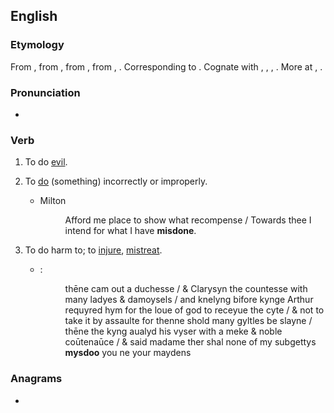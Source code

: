 ==English==

===Etymology===
From {{inh|en|enm|misdon}}, from {{inh|en|ang|misdōn||to do evil, transgress, do amiss, err}}, from {{inh|en|gem-pro|*missadōną||to do wrongly}}, from {{m|gem-pro|*missa-||mis-}}, {{m|gem-pro|*dōną||to do}}. Corresponding to {{prefix|mis|do|lang=en}}. Cognate with {{cog|ofs|misdūa||to misdo}}, {{cog|nl|misdoen||to offend, do wrongly}}, {{cog|gml|misdōn||to misdo}}, {{cog|gmh|missetuon||to transgress, offend, blame}}. More at {{l|en|mis-}}, {{l|en|do}}.

===Pronunciation===
* {{a|UK}} {{IPA|/mɪsˈduː/|lang=en}}

===Verb===
{{en-verb|misdoes|misdoing|misdid|misdone}}

# {{lb|en|archaic|intransitive}} To do [[evil]].
# {{lb|en|transitive}} To [[do]] (something) incorrectly or improperly.
#* Milton
#*: Afford me place to show what recompense / Towards thee I intend for what I have '''misdone'''.
# {{lb|en|archaic|transitive}} To do harm to; to [[injure]], [[mistreat]].
#* {{RQ:Mlry MrtDrthr|7.12|2|V|xij}}:
#*: thēne cam out a duchesse / & Clarysyn the countesse with many ladyes & damoysels / and knelyng bifore kynge Arthur requyred hym for the loue of god to receyue the cyte / & not to take it by assaulte for thenne shold many gyltles be slayne / thēne the kyng aualyd his vyser with a meke & noble coūtenaūce / & said madame ther shal none of my subgettys '''mysdoo''' you ne your maydens
<!--Prior quote:#*:Shall non '''myssedo''' you, madam, that to me longis, for I graunt the chartyrs-->

===Anagrams===
* {{anagrams|en|odism}}